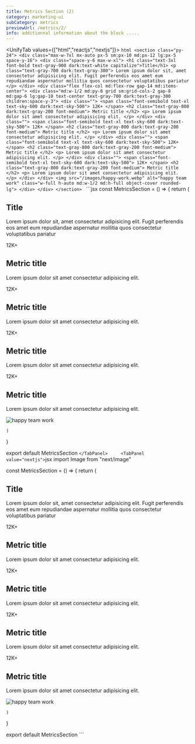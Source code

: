 ```yaml
---
title: Metrics Section (2)
category: marketing-ui
subCategory: metrics
previewUrl: /metrics/2/
info: additionnal information about the block .....
---
```

<UnifyTab values={["html","reactjs","nextjs"]}>
    <TabPanel value="html">
    ```html
    <section class="py-24">
        <div class="max-w-7xl mx-auto px-5 sm:px-10 md:px-12 lg:px-5 space-y-16">
            <div class="space-y-6 max-w-xl">
                <h1 class="text-3xl font-bold text-gray-900 dark:text-white capitalize">Title</h1>
                <p class="text-gray-700 dark:text-gray-300">
                    Lorem ipsum dolor sit, amet consectetur adipisicing elit. Fugit perferendis eos amet eum repudiandae aspernatur mollitia quos consectetur voluptatibus pariatur 
                </p>
            </div>
            <div class="flex flex-col md:flex-row gap-14 md:items-center">
                <div class="md:w-1/2 md:py-8 grid sm:grid-cols-2 gap-8 md:gap-6 lg:gap-10 text-center text-gray-700 dark:text-gray-300 children:space-y-3">
                    <div class="">
                        <span class="font-semibold text-xl text-sky-600 dark:text-sky-500">
                            12K+
                        </span>
                        <h2 class="text-gray-800 dark:text-gray-200 font-medium">
                            Metric title
                        </h2>
                        <p>
                            Lorem ipsum dolor sit amet consectetur adipisicing elit.
                        </p>
                    </div>
                    <div class="">
                        <span class="font-semibold text-xl text-sky-600 dark:text-sky-500">
                            12K+
                        </span>
                        <h2 class="text-gray-800 dark:text-gray-200 font-medium">
                            Metric title
                        </h2>
                        <p>
                            Lorem ipsum dolor sit amet consectetur adipisicing elit.
                        </p>
                    </div>
                    <div class="">
                        <span class="font-semibold text-xl text-sky-600 dark:text-sky-500">
                            12K+
                        </span>
                        <h2 class="text-gray-800 dark:text-gray-200 font-medium">
                            Metric title
                        </h2>
                        <p>
                            Lorem ipsum dolor sit amet consectetur adipisicing elit.
                        </p>
                    </div>
                    <div class="">
                        <span class="font-semibold text-xl text-sky-600 dark:text-sky-500">
                            12K+
                        </span>
                        <h2 class="text-gray-800 dark:text-gray-200 font-medium">
                            Metric title
                        </h2>
                        <p>
                            Lorem ipsum dolor sit amet consectetur adipisicing elit.
                        </p>
                    </div>
                </div>
                <img src="/images/happy-work.webp" alt="happy team work" class="w-full h-auto md:w-1/2 md:h-full object-cover rounded-lg">
            </div>
        </div>
    </section>
    ```
    </TabPanel>
    <TabPanel value="reactjs">
    ```jsx
const MetricsSection = () => {
    return (
        <section className="py-24">
            <div className="max-w-7xl mx-auto px-5 sm:px-10 md:px-12 lg:px-5 space-y-16">
                <div className="space-y-6 max-w-xl">
                    <h1 className="text-3xl font-bold text-gray-900 dark:text-white capitalize">Title</h1>
                    <p className="text-gray-700 dark:text-gray-300">
                        Lorem ipsum dolor sit, amet consectetur adipisicing elit. Fugit perferendis eos amet eum repudiandae aspernatur mollitia quos consectetur voluptatibus pariatur
                    </p>
                </div>
                <div className="flex flex-col md:flex-row gap-14 md:items-center">
                    <div className="md:w-1/2 md:py-8 grid sm:grid-cols-2 gap-8 md:gap-6 lg:gap-10 text-center text-gray-700 dark:text-gray-300 children:space-y-3">
                        <div className>
                            <span className="font-semibold text-xl text-sky-600 dark:text-sky-500">
                                12K+
                            </span>
                            <h2 className="text-gray-800 dark:text-gray-200 font-medium">
                                Metric title
                            </h2>
                            <p>
                                Lorem ipsum dolor sit amet consectetur adipisicing elit.
                            </p>
                        </div>
                        <div className>
                            <span className="font-semibold text-xl text-sky-600 dark:text-sky-500">
                                12K+
                            </span>
                            <h2 className="text-gray-800 dark:text-gray-200 font-medium">
                                Metric title
                            </h2>
                            <p>
                                Lorem ipsum dolor sit amet consectetur adipisicing elit.
                            </p>
                        </div>
                        <div className>
                            <span className="font-semibold text-xl text-sky-600 dark:text-sky-500">
                                12K+
                            </span>
                            <h2 className="text-gray-800 dark:text-gray-200 font-medium">
                                Metric title
                            </h2>
                            <p>
                                Lorem ipsum dolor sit amet consectetur adipisicing elit.
                            </p>
                        </div>
                        <div className>
                            <span className="font-semibold text-xl text-sky-600 dark:text-sky-500">
                                12K+
                            </span>
                            <h2 className="text-gray-800 dark:text-gray-200 font-medium">
                                Metric title
                            </h2>
                            <p>
                                Lorem ipsum dolor sit amet consectetur adipisicing elit.
                            </p>
                        </div>
                    </div>
                    <img src="/images/happy-work.webp" alt="happy team work" className="w-full h-auto md:w-1/2 md:h-full object-cover rounded-lg" />
                </div>
            </div>
        </section>

    )
}

export default MetricsSection
    ```
    </TabPanel>    
    <TabPanel value="nextjs">
    ```jsx
import Image from "next/image"

const MetricsSection = () => {
    return (
        <section className="py-24">
            <div className="max-w-7xl mx-auto px-5 sm:px-10 md:px-12 lg:px-5 space-y-16">
                <div className="space-y-6 max-w-xl">
                    <h1 className="text-3xl font-bold text-gray-900 dark:text-white capitalize">Title</h1>
                    <p className="text-gray-700 dark:text-gray-300">
                        Lorem ipsum dolor sit, amet consectetur adipisicing elit. Fugit perferendis eos amet eum repudiandae aspernatur mollitia quos consectetur voluptatibus pariatur
                    </p>
                </div>
                <div className="flex flex-col md:flex-row gap-14 md:items-center">
                    <div className="md:w-1/2 md:py-8 grid sm:grid-cols-2 gap-8 md:gap-6 lg:gap-10 text-center text-gray-700 dark:text-gray-300 children:space-y-3">
                        <div className>
                            <span className="font-semibold text-xl text-sky-600 dark:text-sky-500">
                                12K+
                            </span>
                            <h2 className="text-gray-800 dark:text-gray-200 font-medium">
                                Metric title
                            </h2>
                            <p>
                                Lorem ipsum dolor sit amet consectetur adipisicing elit.
                            </p>
                        </div>
                        <div className>
                            <span className="font-semibold text-xl text-sky-600 dark:text-sky-500">
                                12K+
                            </span>
                            <h2 className="text-gray-800 dark:text-gray-200 font-medium">
                                Metric title
                            </h2>
                            <p>
                                Lorem ipsum dolor sit amet consectetur adipisicing elit.
                            </p>
                        </div>
                        <div className>
                            <span className="font-semibold text-xl text-sky-600 dark:text-sky-500">
                                12K+
                            </span>
                            <h2 className="text-gray-800 dark:text-gray-200 font-medium">
                                Metric title
                            </h2>
                            <p>
                                Lorem ipsum dolor sit amet consectetur adipisicing elit.
                            </p>
                        </div>
                        <div className>
                            <span className="font-semibold text-xl text-sky-600 dark:text-sky-500">
                                12K+
                            </span>
                            <h2 className="text-gray-800 dark:text-gray-200 font-medium">
                                Metric title
                            </h2>
                            <p>
                                Lorem ipsum dolor sit amet consectetur adipisicing elit.
                            </p>
                        </div>
                    </div>
                    <Image src="/images/happy-work.webp" height={1200} width={2300} alt="happy team work" className="w-full h-auto md:w-1/2 md:h-full object-cover rounded-lg" />
                </div>
            </div>
        </section>

    )
}

export default MetricsSection
    ```
    </TabPanel>
</UnifyTab>


